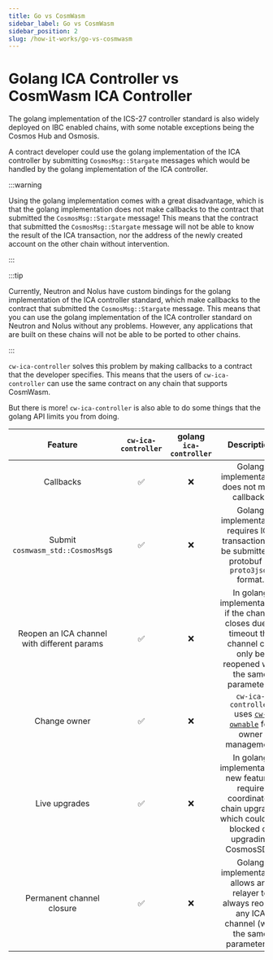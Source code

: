 ```yaml
---
title: Go vs CosmWasm
sidebar_label: Go vs CosmWasm
sidebar_position: 2
slug: /how-it-works/go-vs-cosmwasm
---
```


# Golang ICA Controller vs CosmWasm ICA Controller

The golang implementation of the ICS-27 controller standard is also widely deployed on IBC enabled chains, with some
notable exceptions being the Cosmos Hub and Osmosis.

A contract developer could use the golang implementation of the ICA controller by submitting `CosmosMsg::Stargate`
messages which would be handled by the golang implementation of the ICA controller.

:::warning

Using the golang implementation comes with a great disadvantage, which is that the golang implementation does not
make callbacks to the contract that submitted the `CosmosMsg::Stargate` message! This means that the contract that
submitted the `CosmosMsg::Stargate` message will not be able to know the result of the ICA transaction, nor the
address of the newly created account on the other chain without intervention.

:::

:::tip

Currently, Neutron and Nolus have custom bindings for the golang implementation of the ICA controller standard, which
make callbacks to the contract that submitted the `CosmosMsg::Stargate` message. This means that you can use the
golang implementation of the ICA controller standard on Neutron and Nolus without any problems. However, any
applications that are built on these chains will not be able to be ported to other chains.

:::

`cw-ica-controller` solves this problem by making callbacks to a contract that the developer specifies.
This means that the users of `cw-ica-controller` can use the same contract on any chain that supports CosmWasm.

But there is more! `cw-ica-controller` is also able to do some things that the golang API limits you from doing.

|                 **Feature**                 | `cw-ica-controller` | golang `ica-controller` |                                                      **Description**                                                      |
|:-------------------------------------------:|:-------------------:|:-----------------------:|:-------------------------------------------------------------------------------------------------------------------------:|
|                  Callbacks                  |          ✅          |            ❌            |                                       Golang implementation does not make callbacks                                       |
|      Submit `cosmwasm_std::CosmosMsg`s      |          ✅          |            ❌            |            Golang implementation requires ICA transactions to be submitted in protobuf or `proto3json` format.            |
| Reopen an ICA channel with different params |          ✅          |            ❌            | In golang implementation, if the channel closes due to timeout the channel can only be reopened with the same parameters. |
|                 Change owner                |          ✅          |            ❌            |                              `cw-ica-controller` uses [`cw-ownable`][1] for owner management                              |
|                Live upgrades                |          ✅          |            ❌            | In golang implementation, new features require coordinated chain upgrades which could get blocked on upgrading CosmosSDK. |
|          Permanent channel closure          |          ✅          |            ❌            |           Golang implementation allows any relayer to always reopen any ICA channel (with the same parameters).           |

[1]: https://github.com/larry0x/cw-plus-plus/tree/main/packages/ownable
